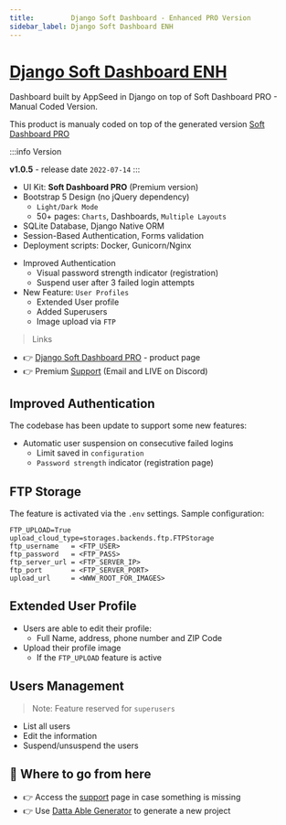 ```yaml
---
title:         Django Soft Dashboard - Enhanced PRO Version
sidebar_label: Django Soft Dashboard ENH
---
```


# [Django Soft Dashboard ENH](https://appseed.us/product/soft-ui-dashboard-pro/django/)

<SubHeading> Dashboard built by AppSeed in Django on top of Soft Dashboard PRO - Manual Coded Version.</SubHeading>

This product is manualy coded on top of the generated version [Soft Dashboard PRO](./soft-ui-dashboard-pro.mdx)

:::info Version

**v1.0.5** - release date `2022-07-14`
:::

- UI Kit: **Soft Dashboard PRO** (Premium version)
- Bootstrap 5 Design (no jQuery dependency)
  - `Light/Dark Mode`
  - 50+ pages: `Charts`, Dashboards, `Multiple Layouts`
- SQLite Database, Django Native ORM
- Session-Based Authentication, Forms validation
- Deployment scripts: Docker, Gunicorn/Nginx

* Improved Authentication
  - Visual password strength indicator (registration)
  - Suspend user after 3 failed login attempts
* New Feature: `User Profiles`
  - Extended User profile
  - Added Superusers
  - Image upload via `FTP`

> Links

- 👉 [Django Soft Dashboard PRO](https://appseed.us/product/soft-ui-dashboard-pro/django/) - product page
- 👉 Premium [Support](https://appseed.us/support) (Email and LIVE on Discord)

## Improved Authentication

The codebase has been update to support some new features:

- Automatic user suspension on consecutive failed logins
  - Limit saved in `configuration`
  - `Password strength` indicator (registration page)

## FTP Storage

The feature is activated via the `.env` settings. Sample configuration:

```env
FTP_UPLOAD=True
upload_cloud_type=storages.backends.ftp.FTPStorage
ftp_username   = <FTP_USER>
ftp_password   = <FTP_PASS>
ftp_server_url = <FTP_SERVER_IP>
ftp_port       = <FTP_SERVER_PORT>
upload_url     = <WWW_ROOT_FOR_IMAGES>
```

## Extended User Profile

- Users are able to edit their profile:
  - Full Name, address, phone number and ZIP Code
- Upload their profile image
  - If the `FTP_UPLOAD` feature is active

## Users Management

> Note: Feature reserved for `superusers`

- List all users
- Edit the information
- Suspend/unsuspend the users

## 🚀 Where to go from here

- 👉 Access the [support](https://appseed.us/support/) page in case something is missing
- 👉 Use [Datta Able Generator](https://appseed.us/generator/datta-able/) to generate a new project
